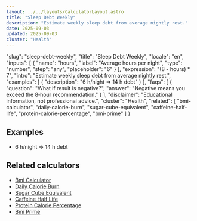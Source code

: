 ```yaml
---
layout: ../../layouts/CalculatorLayout.astro
title: "Sleep Debt Weekly"
description: "Estimate weekly sleep debt from average nightly rest."
date: 2025-09-03
updated: 2025-09-03
cluster: "Health"
---
```


  "slug": "sleep-debt-weekly",
  "title": "Sleep Debt Weekly",
  "locale": "en",
  "inputs": [
    {
      "name": "hours",
      "label": "Average hours per night",
      "type": "number",
      "step": "any",
      "placeholder": "6"
    }
  ],
  "expression": "(8 - hours) * 7",
  "intro": "Estimate weekly sleep debt from average nightly rest.",
  "examples": [
    {
      "description": "6 h/night ⇒ 14 h debt"
    }
  ],
  "faqs": [
    {
      "question": "What if result is negative?",
      "answer": "Negative means you exceed the 8‑hour recommendation."
    }
  ],
  "disclaimer": "Educational information, not professional advice.",
  "cluster": "Health",
  "related": [
    "bmi-calculator",
    "daily-calorie-burn",
    "sugar-cube-equivalent",
    "caffeine-half-life",
    "protein-calorie-percentage",
    "bmi-prime"
  ]
}

<Calculator schema={schema} />

## Examples

- 6 h/night ⇒ 14 h debt

## Related calculators

- [Bmi Calculator](/calculators/bmi-calculator/)
- [Daily Calorie Burn](/calculators/daily-calorie-burn/)
- [Sugar Cube Equivalent](/calculators/sugar-cube-equivalent/)
- [Caffeine Half Life](/calculators/caffeine-half-life/)
- [Protein Calorie Percentage](/calculators/protein-calorie-percentage/)
- [Bmi Prime](/calculators/bmi-prime/)

